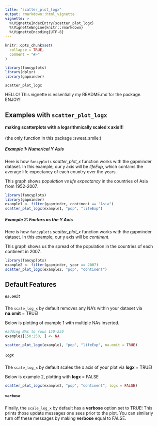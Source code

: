 ```yaml
---
title: "scatter_plot_logx"
output: rmarkdown::html_vignette
vignette: >
  %\VignetteIndexEntry{scatter_plot_logx}
  %\VignetteEngine{knitr::rmarkdown}
  %\VignetteEncoding{UTF-8}
---
```


```r
knitr::opts_chunk$set(
  collapse = TRUE,
  comment = "#>"
)
```

```r
library(fancyplots)
library(dplyr)
library(gapminder)
```

`scatter_plot_logx`

HELLO! This vignette is essentially my README.md for the package. ENJOY!

## Examples with `scatter_plot_logx` 
#### making scatterplots with a logarithmically scaled x axis!!!
(the only function in this package :sweat_smile:)

##### Example 1: Numerical Y Axis
Here is how `fancyplots` *scatter_plot_x* function works with the gapminder dataset. In this example, our y axis will be *lifeExp*, which contains the average life expectancy of each country over the years.

This graph shows *population vs life expectancy* in the countries of Asia from 1952-2007.

```r
library(fancyplots)
library(gapminder)
example1 <- filter(gapminder, continent == "Asia")
scatter_plot_logx(example1, "pop", "lifeExp")
```

##### Example 2: Factors as the Y Axis
Here is how `fancyplots` *scatter_plot_x* function works with the gapminder dataset. In this example, our y axis will be *continent*. 

This graph shows us the spread of the population in the countries of each continent in 2007.

```r
library(fancyplots)
example2 <- filter(gapminder, year == 2007)
scatter_plot_logx(example2, "pop", "continent")
```

## Default Features

##### `na.omit`
The `scale_log_x` by default removes any NA's within your dataset via **na.omit** = TRUE!

Below is plotting of example 1 with multiple NAs inserted.
```r
#adding NAs to rows 150-250
example1[150:250, ] <- NA

scatter_plot_logx(example1, "pop", "lifeExp", na.omit = TRUE)
```

##### `logx`
The `scale_log_x` by default scales the x axis of your plot via **logx** = TRUE! 

Below is example 2, plotting with **logx** = FALSE

```r
scatter_plot_logx(example2, "pop", "continent", logx = FALSE)
```

##### `verbose`
Finally, the `scale_log_x` by default has a **verbose** option set to TRUE! This prints those update messages one sees prior to the plot. You can similarly turn off these messages by making **verbose** equal to FALSE. 
